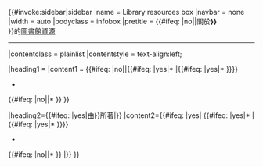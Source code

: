 {{#invoke:sidebar|sidebar
|name = Library resources box
|navbar = none
|width = auto
|bodyclass = infobox
|pretitle = {{#ifeq: {{{about}}}|no||關於'''{{{label|{{PAGENAME}}}}}'''<br>}}的[[WP:LIBRARY|圖書館資源]] <hr />
|contentclass = plainlist
|contentstyle = text-align:left;

|heading1 = 
|content1 = 
{{#ifeq: {{{about}}}|no||{{#ifeq: {{{onlinebooks}}}|yes|* {{Library link about|lcheading={{{lcheading|}}}|viaf={{{viaf|}}}|lccn={{{lccn|}}}|wikititle={{{wikititle|}}}|library=OLBP|label=網上圖書}}|{{#ifeq: {{{onlinebooksabout}}}|yes|* {{Library link about|lcheading={{{lcheading|}}}|viaf={{{viaf|}}}|lccn={{{lccn|}}}|wikititle={{{wikititle|}}}|library=OLBP|label=網上圖書}}}}}}
* {{Library link about|lcheading={{{lcheading|}}}|viaf={{{viaf|}}}|lccn={{{lccn|}}}|wikititle={{{wikititle|}}}|label=您的圖書館的資源}}
{{#ifeq: {{{others}}}|no||* {{Library link about|lcheading={{{lcheading|}}}|viaf={{{viaf|}}}|lccn={{{lccn|}}}|wikititle={{{wikititle|}}}|library=0CHOOSE0|label=其他圖書館的資源}} }} }}

|heading2={{#ifeq: {{{by}}}|yes|由{{{label|{{PAGENAME}}}}}所著|}}
|content2={{#ifeq: {{{by}}}|yes|
{{#ifeq: {{{onlinebooks}}}|yes|* {{Library link by|lcheading={{{lcheading|}}}|viaf={{{viaf|}}}|lccn={{{lccn|}}}|wikititle={{{wikititle|}}}|library=OLBP|label=網上圖書}}|{{#ifeq: {{{onlinebooksby}}}|yes|* {{Library link by|lcheading={{{lcheading|}}}|viaf={{{viaf|}}}|lccn={{{lccn|}}}|wikititle={{{wikititle|}}}|library=OLBP|label=網上圖書}}}}}}
* {{Library link by|lcheading={{{lcheading|}}}|viaf={{{viaf|}}}|lccn={{{lccn|}}}|wikititle={{{wikititle|}}}|label=您的圖書館的資源}}
{{#ifeq: {{{others}}}|no||* {{Library link by|lcheading={{{lcheading|}}}|viaf={{{viaf|}}}|lccn={{{lccn|}}}|wikititle={{{wikititle|}}}|library=0CHOOSE0|label=其他圖書館的資源}} }} |}}
}}<noinclude>
{{documentation}}
</noinclude>
